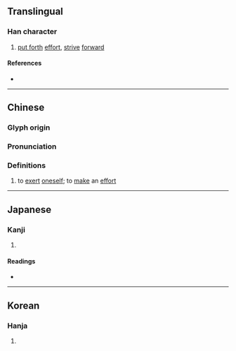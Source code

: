 {{also|劢}}
{{character info}}
==Translingual==

===Han character===
{{Han char|rn=19|rad=力|as=13|sn=15|four=44427|canj=TBKS,XXTBK|ids=⿰萬力}}

# [[put forth]] [[effort]], [[strive]] [[forward]]

====References====
* {{Han ref|kx=0149.320|dkj=02459|dj=0337.150|hdz=10380.030|uh=52F1|ud=21233|bh=E4F4|bd=58612}}

----

==Chinese==
{{zh-forms|s=劢|alt=邁}}

===Glyph origin===
{{Han etyl}}

===Pronunciation===
{{zh-pron
|m=mài
|c=maai6
|mn=māi
|mc=y
|oc=y
|ma=
|cat=v
}}

===Definitions===
{{zh-hanzi}}

# {{lb|zh|literary}} to [[exert]] [[oneself]]; to [[make]] an [[effort]]

----

==Japanese==

===Kanji===
{{ja-kanji|grade=|rs=力13}}

# {{rfdef|ja|sort=力13}}

====Readings====
* {{ja-readings|on=ばい, め|kun=つと-める}}

----

==Korean==

===Hanja===
{{ko-hanja|hangeul=매|rv=mae|mr=mae}}

# {{rfdef|ko|sort=力13}}